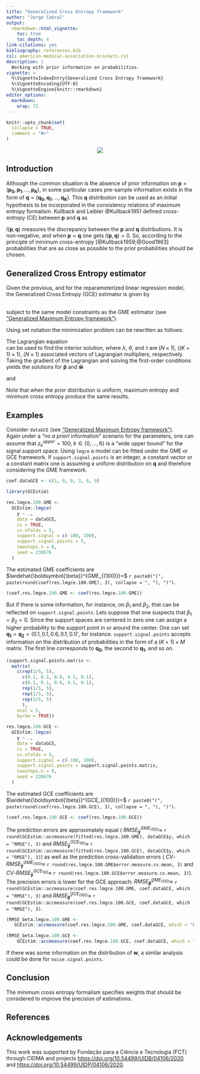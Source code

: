 ```yaml
---
title: "Generalized Cross Entropy framework"
author: "Jorge Cabral"
output: 
  rmarkdown::html_vignette:
    toc: true
    toc_depth: 4
link-citations: yes
bibliography: references.bib
csl: american-medical-association-brackets.csl
description: |
  Working with prior information on probabilities.
vignette: >
  %\VignetteIndexEntry{Generalized Cross Entropy framework}
  %\VignetteEncoding{UTF-8}
  %\VignetteEngine{knitr::rmarkdown}
editor_options: 
  markdown: 
    wrap: 72
---
```


```r
knitr::opts_chunk$set(
  collapse = TRUE,
  comment = "#>"
)
```

<center>

![](GCEstim_logo.png)
</center>

## Introduction

Although the common situation is the absence of prior information on 
$\mathbf{p} = (\mathbf{p_0},\mathbf{p_1},\dots,\mathbf{p_K})$, in some particular
cases pre-sample information exists in the form of 
$\mathbf{q} = (\mathbf{q_0},\mathbf{q_1},\dots,\mathbf{q_K})$. This $\mathbf{q}$ 
distribution can be used as an initial hypothesis to be incorporated in the 
consistency relations of maximum entropy formalism.
Kullback and Leibler @Kullback1951 defined cross-entropy (CE) between $\mathbf{p}$ and $\mathbf{q}$ as

\begin{align}
    I(\mathbf{p},\mathbf{q})=\sum_{k=0}^K \mathbf{p_k} \ln \left(\mathbf{p_k}/\mathbf{q_k}\right).
\end{align} 

$I(\mathbf{p},\mathbf{q})$ measures the discrepancy between the $\mathbf{p}$ and
$\mathbf{q}$ distributions. It is non-negative, and when $\mathbf{p}=\mathbf{q}$ one gets $I(\mathbf{p},\mathbf{q})=0$.
So, according to the principle of minimum cross-entropy [@Kullback1959;@Good1963] 
probabilities that are as close as possible to the prior probabilities should be
chosen. 

## Generalized Cross Entropy estimator

Given the previous, and for the reparameterized linear regression model,
\begin{equation}
    \mathbf{y}=\mathbf{XZp} + \mathbf{Vw},
\end{equation}  
the Generalized Cross Entropy (GCE) estimator is given by  

\begin{equation}
   \hat{\boldsymbol{\beta}}^{GCE}(\mathbf{Z},\mathbf{V}) = \underset{\mathbf{p},\mathbf{q},\mathbf{w},\mathbf{u}}{\operatorname{argmin}}
   \left\{\mathbf{p}' \ln \left(\mathbf{p/q}\right) + \mathbf{w}' \ln \left(\mathbf{w/u}\right) \right\},
\end{equation}  
subject to the same model constraints as the GME estimator (see ["Generalized Maximum Entropy framework"](V2_GME_framework.html#GMEestimator)).  

Using set notation the minimization problem can be rewritten as follows:
\begin{align}
  &\text{minimize} & I(\mathbf{p,q,w,u}) &=\sum_{m=1}^M\sum_{k=0}^{K} p_{km}ln(p_{km}/q_{km}) +\sum_{j=1}^J\sum_{n=1}^N w_{nj}ln(w_{nj}/u_{nj}) \\
  &\text{subject to} & y_n &= \sum_{m=1}^M\sum_{k=0}^{K} X_{kn}Z_{kj}p_{kj} + \sum_{m=1}^M V_{nm}w_{nm} \\
  & & \sum_{m=1}^M p_{km} = 1, \forall k\\
  & & \sum_{j=1}^J w_{kj} = 1, \forall k.
\end{align}

 
The Lagrangian equation 
\begin{equation}
    \mathcal{L}=\mathbf{p}' \ln \left(\mathbf{p/q}\right) + \mathbf{w}' \ln \left(\mathbf{w/u}\right)  + \boldsymbol{\lambda}' \left( \mathbf{y} - \mathbf{XZp} - \mathbf{Vw}  \right) + \boldsymbol{\theta}'\left( \mathbf{1}_{K+1}-(\mathbf{I}_{K+1} \otimes \mathbf{1}'_M)\mathbf{p} \right) + \boldsymbol{\tau}'\left( \mathbf{1}_N-(\mathbf{I}_N \otimes \mathbf{1}'_J)\mathbf{w}\right)
\end{equation}  
can be used to find the interior solution, where $\lambda$, $\theta$, and $\tau$
are $(N\times 1)$, $((K+1)\times 1)$, $(N\times 1)$ associated vectors of 
Lagrangian multipliers, respectively.  
Taking the gradient of the Lagrangian and solving the first-order conditions 
yields the solutions for $\mathbf{\hat p}$ and $\mathbf{\hat w}$  

\begin{equation}
    \hat p_{km} = \frac{exp(-z_{km}\sum_{n=1}^N \hat\lambda_n x_{nk})}{\sum_{m=1}^M exp(-z_{km}\sum_{n=1}^N \hat\lambda_n x_{nk})} 
\end{equation}
and
\begin{equation}
    \hat w_{nj} = \frac{exp(-\hat\lambda_n v_{n})}{\sum_{j=1}^J exp(-\hat\lambda_n v_{n})}. 
\end{equation}  

Note that when the prior distribution is uniform, maximum entropy and minimum cross 
entropy produce the same results.

## Examples {#Examples}

Consider `dataGCE` 
(see ["Generalized Maximum Entropy framework"](V2_GME_framework.html#Examples)).  
Again under a "no *a priori* information" scenario for the parameters, one can 
assume that $z_k^{upper}=100$, $k\in\left\lbrace 0,\dots,6\right\rbrace$ is a 
"wide upper bound" for the signal support space. Using `lmgce` a model can be 
fitted under the GME or GCE framework. If `support.signal.points` is an integer,
a constant vector or a constant matrix one is assuming a uniform distribution on
$\mathbf{q}$ and therefore considering the GME framework. 

```r
coef.dataGCE <- c(1, 0, 0, 3, 6, 9)
```

```r
library(GCEstim)
```

```r
res.lmgce.100.GME <-
  GCEstim::lmgce(
    y ~ .,
    data = dataGCE,
    cv = TRUE,
    cv.nfolds = 5,
    support.signal = c(-100, 100),
    support.signal.points = 5,
    twosteps.n = 0,
    seed = 230676
  )
```

The estimated GME coefficients are $\widehat{\boldsymbol{\beta}}^{GME_{(100)}}=$ `r paste0("(", paste(round(coef(res.lmgce.100.GME), 3), collapse = ", "), ")")`.  

```r
(coef.res.lmgce.100.GME <- coef(res.lmgce.100.GME))
```

But if there is some information, for instance, on $\beta_1$ and $\beta_2$, that
can be reflected on `support.signal.points`. Lets suppose that one suspects that
$\beta_1=\beta_2=0$. Since the support spaces are centered in zero one can assign
a higher probability to the support point in or around the center. One can set 
$\mathbf{q_1}=\mathbf{q_2}=(0.1, 0.1, 0.6, 0.1, 0.1)'$, for instance. `support.signal.points` accepts information on the distribution of probabilities in the form of a $(K+1)\times M$ matrix. The first line corresponds to $\mathbf{q_0}$, the second to $\mathbf{q_1}$, and so on.

```r
(support.signal.points.matrix <- 
  matrix(
    c(rep(1/5, 5),
      c(0.1, 0.1, 0.6, 0.1, 0.1),
      c(0.1, 0.1, 0.6, 0.1, 0.1),
      rep(1/5, 5),
      rep(1/5, 5),
      rep(1/5, 5)
      ),
    ncol = 5,
    byrow = TRUE))
```

```r
res.lmgce.100.GCE <-
  GCEstim::lmgce(
    y ~ .,
    data = dataGCE,
    cv = TRUE,
    cv.nfolds = 5,
    support.signal = c(-100, 100),
    support.signal.points = support.signal.points.matrix,
    twosteps.n = 0,
    seed = 230676
  )
```

The estimated GCE coefficients are $\widehat{\boldsymbol{\beta}}^{GCE_{(100)}}=$ `r paste0("(", paste(round(coef(res.lmgce.100.GCE), 3), collapse = ", "), ")")`.  

```r
(coef.res.lmgce.100.GCE <- coef(res.lmgce.100.GCE))
```

The prediction errors are approximately equal (
$RMSE_{\mathbf{\hat y}}^{GME_{(100)}} \approx$
`r round(GCEstim::accmeasure(fitted(res.lmgce.100.GME), dataGCE$y, which = "RMSE"), 3)`
and $RMSE_{\mathbf{\hat y}}^{GCE_{{100}}} \approx$
`r round(GCEstim::accmeasure(fitted(res.lmgce.100.GCE), dataGCE$y, which = "RMSE"), 3)`) 
as well as the prediction cross-validation errors (
$CV\text{-}RMSE_{\mathbf{\hat y}}^{GME_{(100)}} \approx$
`r round(res.lmgce.100.GME$error.measure.cv.mean, 3)`
and $CV\text{-}RMSE_{\mathbf{\hat y}}^{GCE_{{100}}} \approx$
`r round(res.lmgce.100.GCE$error.measure.cv.mean, 3)`).  
The precision errors is lower for the GCE approach: $RMSE_{\boldsymbol{\hat\beta}}^{GME_{(100)}} \approx$
`r round(GCEstim::accmeasure(coef.res.lmgce.100.GME, coef.dataGCE, which = "RMSE"), 3)`
and $RMSE_{\boldsymbol{\hat\beta}}^{GCE_{(100)}} \approx$
`r round(GCEstim::accmeasure(coef.res.lmgce.100.GCE, coef.dataGCE, which = "RMSE"), 3)`.

```r
(RMSE_beta.lmgce.100.GME <-
   GCEstim::accmeasure(coef.res.lmgce.100.GME, coef.dataGCE, which = "RMSE"))

(RMSE_beta.lmgce.100.GCE <-
    GCEstim::accmeasure(coef.res.lmgce.100.GCE, coef.dataGCE, which = "RMSE"))
```

If there was some information on the distribution of $\mathbf{w}$, a similar 
analysis could be done for `noise.signal.points`.

## Conclusion

The minimum cross entropy formalism specifies weights that should be considered to improve the precision of estimations.

## References

::: {#refs}
:::

## Acknowledgements

This work was supported by Fundação para a Ciência e Tecnologia (FCT)
through CIDMA and projects <https://doi.org/10.54499/UIDB/04106/2020>
and <https://doi.org/10.54499/UIDP/04106/2020>.
